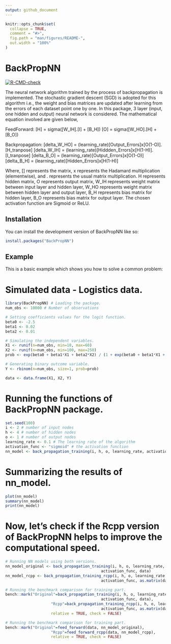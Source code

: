 ```yaml
---
output: github_document
---
```


<!-- README.md is generated from README.Rmd. Please edit that file -->

```r
knitr::opts_chunk$set(
  collapse = TRUE,
  comment = "#>",
  fig.path = "man/figures/README-",
  out.width = "100%"
)
```

# BackPropNN

<!-- badges: start -->
[![R-CMD-check](https://github.com/SinghRavin/BackPropNN/actions/workflows/R-CMD-check.yaml/badge.svg)](https://github.com/SinghRavin/BackPropNN/actions/workflows/R-CMD-check.yaml)
<!-- badges: end -->

The neural network algorithm trained by the process of backpropagation is implemented. The stochastic gradient descent (SGD) is adopted for this algorithm i.e., the weight and bias matrices are updated after learning from the errors of each dataset point one by one. In this package, 3 layer (input, one hidden and output) neural network is considered. The mathematical equation involved are given below,

FeedForward:
[H] = sigma([W_IH].[I] + [B_H])
[O] = sigma([W_HO].[H] + [B_O])

Backpropagation:
[delta_W_HO] = (learning_rate)[Output_Errors]x[O(1-O)].[H_tranpose]
[delta_W_IH] = (learning_rate)[Hiddden_Errors]x[H(1-H)].[I_tranpose]
[delta_B_O] = (learning_rate)[Output_Errors]x[O(1-O)]
[delta_B_H] = (learning_rate)[Hidden_Errors]x[H(1-H)]

Where, [] represents the matrix, x represents the Hadamard multiplication (elementwise), and . represents the usual matrix multiplication.
H represents hidden matrix, O represents output matrix, W_IH represents weight matrix between input layer and hidden layer, W_HO represents weight matrix between hidden layer and output layer, B_H represents bias matrix for hidden layer, B_O represents bias matrix for output layer.
The chosen activation function are Sigmoid or ReLU.

## Installation

You can install the development version of BackPropNN like so:

``` r
install.packages("BackPropNN")
```

## Example

This is a basic example which shows you how to solve a common problem:

# Simulated data - Logistics data.

```r
library(BackPropNN) # Loading the package.
num_obs <- 10000 # Number of observations

# Setting coefficients values for the logit function.
beta0 <- -2.5
beta1 <- 0.02
beta2 <- 0.01

# Simulating the independent variables.
X1 <- runif(n=num_obs, min=18, max=60)
X2 <- runif(n=num_obs, min=100, max=250)
prob <- exp(beta0 + beta1*X1 + beta2*X2) / (1 + exp(beta0 + beta1*X1 + beta2*X2))

# Generating binary outcome variable.
Y <- rbinom(n=num_obs, size=1, prob=prob)

data <- data.frame(X1, X2, Y)
```

# Running the functions of BackPropNN package.

```r
set.seed(100)
i <- 2 # number of input nodes
h <- 4 # number of hidden nodes
o <- 1 # number of output nodes
learning_rate <- 0.1 # The learning rate of the algorithm
activation_func <- "sigmoid" # the activation function
nn_model <- back_propagation_training(i, h, o, learning_rate, activation_func, data)
```

# Summarizing the results of nn_model.

```r
plot(nn_model)
summary(nn_model)
print(nn_model)
```

# Now, let's check if the Rcpp version of BackPropNN helps to improve the computational speed.

```r
# Running NN models using both versions.
nn_model_original <- back_propagation_training(i, h, o, learning_rate,
                                          activation_func, data)
nn_model_rcpp <- back_propagation_training_rcpp(i, h, o, learning_rate,
                                          activation_func, as.matrix(data))

# Running the benchmark comparison for training part.
bench::mark("Original"=back_propagation_training(i, h, o, learning_rate,
                                          activation_func, data),
                    "Rcpp"=back_propagation_training_rcpp(i, h, o, learning_rate,
                                          activation_func, as.matrix(data)),
                    relative = TRUE, check = FALSE)

# Running the benchmark comparison for training part.
bench::mark("Original"=feed_forward(data, nn_model_original),
                    "Rcpp"=feed_forward_rcpp(data, nn_model_rcpp),
                    relative = TRUE, check = FALSE)
```

